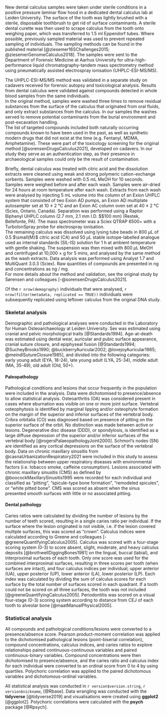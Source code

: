 New dental calculus samples were taken under sterile conditions in a positive
pressure laminar flow hood in a dedicated dental calculus lab at Leiden University.
The surface of the tooth was lightly brushed with a sterile, disposable toothbrush
to get rid of surface contaminants. A sterile dental curette was then used to
scrape calculus from the tooth onto weighing paper, which was transferred to 1.5 ml
Eppendorf tubes.
Where possible, previously sampled material was used to prevent repeated sampling
of individuals. The sampling methods can be found in the published material
[@ziesemer16SChallenges2015; @ziesemerGenomeCalculus2018]. 
The samples were sent to the Department of Forensic Medicine at Aarhus University
for ultra-high-performance liquid chromatography-tandem mass spectrometry method
using pneumatically assisted electrospray ionisation (UHPLC-ESI-MS/MS).

The UHPLC-ESI-MS/MS method was validated in a separate study on cadavers received
for forensic autopsy and toxicological analysis. Results from dental calculus were
validated against compounds detected in whole blood samples from the same
individuals.  
In the original method, samples were washed three times to remove residual
substances from the surface of the calculus that originated from oral fluids,
and only extract substances from the calculus. In our samples the washes served
to remove potential contaminants from the burial environment and post-excavation
handling.  
The list of targeted compounds included both naturally occurring compounds known
to have been used in the past, as well as synthetic modern drugs that did not exist
at the time (e.g. Fentanyl, MDMA, Amphetamine). These were part of the toxicology
screening for the original method [@sorensenDrugsCalculus2021],
developed on cadavers. In our study they serve as an authentication step, as their
presence in archaeological samples could only be the result of contamination.

Briefly, dental calculus was treated with citric acid and the dissolution extracts
were cleaned using weak and strong polymeric cation-exchange sorbents. Samples
were washed with 0.5 mL MeOH for 10 seconds. Samples were weighed before and after
each wash. Samples were air-dried for 24 hours at room temperature after each wash.
Extracts from each wash were analysed by injecting 5 mL volume into the column
of an Exion UHPLC system that consisted of two Exion AD pumps, an Exion AD
multiplate autosampler set at 10 $\pm$ 2 &deg;C and an Exion AC column oven set
at 40 $\pm$ 2 &deg;C (Sciex, Ontario, Canada).
Separation was performed using a Raptor Biphenyl UHPLC column (2.7 mm, 2.1 mm I.D.
$\times$100 mm) (Restek, Bellefonte, PA). The mass spectrometer was a Sciex QTRAP
6500+ with a TurboIonSpray probe for electrospray ionisation.  
The remaining calculus was dissolved using lysing tube beads in 800 $\mu$L of 0.5
$\small{M}$ citric acid (CA) and 50 $\mu$L stable isotope-labelled analogue used
as internal standards (SIL-IS) solution for 1 h at ambient
temperature with gentle shaking. The suspension was then mixed with 800 $\mu$L
MeOH and centrifuged at 10,000 $\times$ g for 5 mins, and analysed by the same
method as the wash extracts.
Data analysis was performed using Analyst 1.7 and MultiQuant 3.0.3 (Sciex).
Raw quantities of compounds are presented in ng and concentrations as ng / mg.  
For more details about the method and validation, see the original study by
Sørensen and colleagues [-@sorensenDrugsCalculus2021].

Of the `r nrow(demography)` individuals that were analysed,
`r nrow(filter(metadata, replicated == TRUE))` individuals were subsequently
replicated using leftover calculus from the original DNA study.
<!--in the same lab? different lab? -->

### Skeletal analysis

<!-- methods for age, sex, and stature estimation -->
Demographic and pathological analyses were conducted in the Laboratory for Human
Osteoarchaeology at Leiden University. Sex was estimated using cranial
and pelvic morphological traits [@Standards1994]. Age-at-death was estimated using
dental wear,
auricular and pubic surface appearance, cranial suture closure, and epiphyseal fusion 
[@Standards1994; @SucheyBrooks1990; @buckberryAuricular2002; @lovejoyAuricular1985; @meindlSutureClosure1985], and divided into the following categories:
early young adult (EYA, 18-24), late young adult (LYA, 25-34), middle adult (MA, 
35-49), old adult (Old, 50+).

#### Paleopathology

Pathological conditions and lesions that occur frequently in the population were
included in the analysis. Data were
dichotomised to presence/absence to allow statistical analysis.
Osteoarthritis (OA) was considered present in cases where eburnation was visible
on one or more joint surface.
Vertebral osteophytosis is identified by marginal lipping and/or osteophyte
formation on the margin of the superior and inferior surfaces of the vertebral
body.
Cribra orbitalia (CO) was diagnosed based on presence of pitting on the superior
surface of the orbit. No distinction was made between active or <!-- ? --> lesions.
Degenerative disc disease (DDD), or spondylosis, is identified as a large diffuse
depression of the
superior and/or inferior surfaces of the vertebral body [@rogersPalaeopathologyJoint2000].
Schmorl's nodes (SN) are identified as any cortical depressions on the surface of
the vertebral body.
Data on chronic maxillary sinusitis from @casnaUrbanizationRespiratory2021 were
included in this study to assess the relationship between upper respiratory
diseases with environmental factors (i.e. tobacco smoke, caffeine consumption).
Lesions associated with chronic maxillary sinusitis (CMS) as defined by
@boocockMaxillarySinusitis1995 were
recorded for each individual and classified as "pitting", "spicule-type bone
formation", "remodeled spicules", or "white pitted bone". CMS was scored as absent
when the sinus presented smooth surfaces with little or no associated pitting.

#### Dental pathology

Caries ratios were calculated by dividing the number of lesions by the number
of teeth scored, resulting in a single caries ratio per individual. If the surface
where the lesion originated is not visible, i.e. if the lesion covered multiple
surfaces, this was scored as "crown".
Calculus indices were calculated according to Greene and colleagues [-@greeneQuantifyingCalculus2005].
Calculus was scored with a four-stage scoring system (0-3) to score absent, slight,
moderate, and heavy calculus deposits [@brothwellDiggingBones1981]
on the lingual, buccal (labial), and interproximal surfaces of each tooth. Only
one score was used for the combined interproximal surfaces, resulting in three
scores per tooth (when surfaces are intact), and four calculus indices per individual;
upper anterior (UA), upper posterior (UP), lower anterior (LA), lower posterior (LP).
Each index was calculated by dividing
the sum of calculus scores for each surface by the total number of surfaces scored
in each quadrant. If a tooth could not be scored on all three surfaces, the tooth
was not included [@greeneQuantifyingCalculus2005].
Periodontitis was scored on a visual four-stage (0-3) scoring system according to
distance from CEJ of each tooth to alveolar bone [@maatManualPhysical2005].

### Statistical analysis

All compounds and pathological conditions/lesions were converted to a presence/absence
score. Pearson product-moment correlation was applied to the
dichotomised pathological lesions (point-biserial correlation),
compound concentrations, calculus indices, and caries ratios to explore relationships
paired continuous-continuous variables and paired continuous-binary variables.
Compound concentrations were then dichotomised to presence/absence, and
the caries ratio and calculus index for each individual were converted to an
ordinal score from 0 to 4 by using quartiles. Polychoric correlation was applied
to the paired dichotomous variables and dichotomous-ordinal variables.
<!--Median periodontal scores were calculated for each individual. -->

All statistical analysis was conducted in `r version$version.string`,
`r version$nickname`, [@Rbase]. Data wrangling was conducted with the **tidyverse**
[@tidyverse2019] and visualisations were created using **ggplot2** [@ggplot2].
Polychoric correlations were calculated with the **psych** package [@Rpsych].

